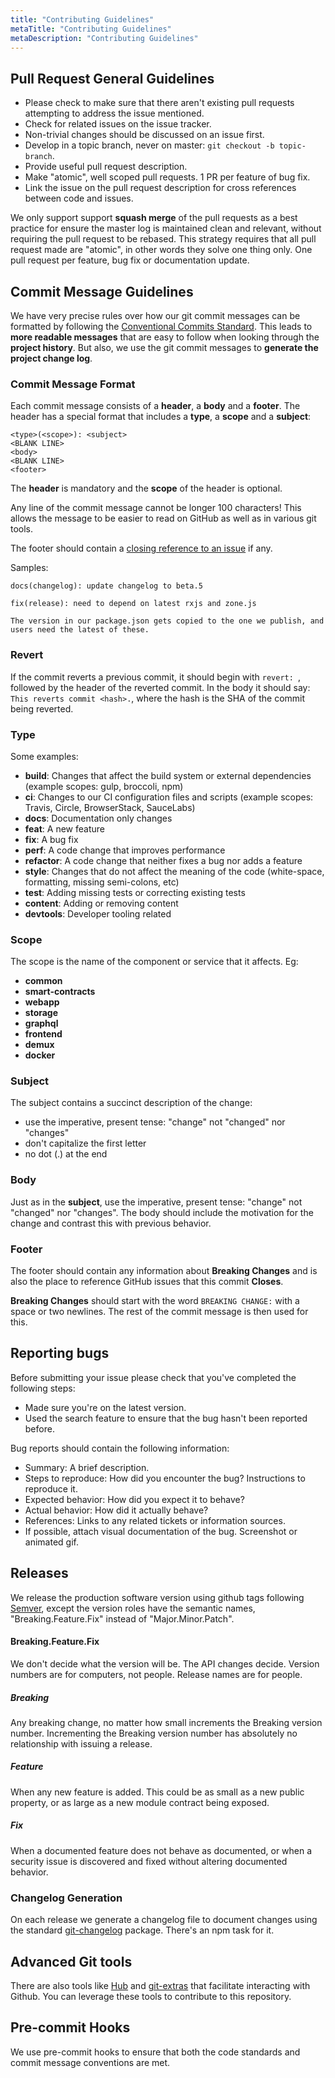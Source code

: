 ```yaml
---
title: "Contributing Guidelines"
metaTitle: "Contributing Guidelines"
metaDescription: "Contributing Guidelines"
---
```


## Pull Request General Guidelines

* Please check to make sure that there aren't existing pull requests attempting to address the issue mentioned.
* Check for related issues on the issue tracker.
* Non-trivial changes should be discussed on an issue first.
* Develop in a topic branch, never on master: `git checkout -b topic-branch`.
* Provide useful pull request description.
* Make "atomic", well scoped pull requests. 1 PR per feature of bug fix.
* Link the issue on the pull request description for cross references between code and issues.

We only support support **squash merge** of the pull requests as a best practice for ensure the master log is maintained clean and relevant, without requiring the pull request to be rebased. This strategy requires that all pull request made are "atomic", in other words they solve one thing only.  One pull request per feature, bug fix or documentation update.

## Commit Message Guidelines

We have very precise rules over how our git commit messages can be formatted by following the [Conventional Commits Standard](https://www.conventionalcommits.org/en/v1.0.0/). This leads to **more readable messages** that are easy to follow when looking through the **project history**.  But also, we use the git commit messages to **generate the project change log**.

### Commit Message Format

Each commit message consists of a **header**, a **body** and a **footer**.  The header has a special
format that includes a **type**, a **scope** and a **subject**:

```
<type>(<scope>): <subject>
<BLANK LINE>
<body>
<BLANK LINE>
<footer>
```

The **header** is mandatory and the **scope** of the header is optional.

Any line of the commit message cannot be longer 100 characters! This allows the message to be easier
to read on GitHub as well as in various git tools.

The footer should contain a [closing reference to an issue](https://help.github.com/articles/closing-issues-via-commit-messages/) if any.

Samples:

```
docs(changelog): update changelog to beta.5
```

```
fix(release): need to depend on latest rxjs and zone.js

The version in our package.json gets copied to the one we publish, and users need the latest of these.
```

### Revert
If the commit reverts a previous commit, it should begin with `revert: `, followed by the header of the reverted commit. In the body it should say: `This reverts commit <hash>.`, where the hash is the SHA of the commit being reverted.

### Type

Some examples:

* **build**: Changes that affect the build system or external dependencies (example scopes: gulp, broccoli, npm)
* **ci**: Changes to our CI configuration files and scripts (example scopes: Travis, Circle, BrowserStack, SauceLabs)
* **docs**: Documentation only changes
* **feat**: A new feature
* **fix**: A bug fix
* **perf**: A code change that improves performance
* **refactor**: A code change that neither fixes a bug nor adds a feature
* **style**: Changes that do not affect the meaning of the code (white-space, formatting, missing semi-colons, etc)
* **test**: Adding missing tests or correcting existing tests
* **content**: Adding or removing content
* **devtools**: Developer tooling related

### Scope

The scope is the name of the component or service that it affects. Eg:

* **common**
* **smart-contracts**
* **webapp**
* **storage**
* **graphql**
* **frontend**
* **demux**
* **docker**

### Subject
The subject contains a succinct description of the change:

* use the imperative, present tense: "change" not "changed" nor "changes"
* don't capitalize the first letter
* no dot (.) at the end

### Body

Just as in the **subject**, use the imperative, present tense: "change" not "changed" nor "changes".
The body should include the motivation for the change and contrast this with previous behavior.

### Footer

The footer should contain any information about **Breaking Changes** and is also the place to
reference GitHub issues that this commit **Closes**.

**Breaking Changes** should start with the word `BREAKING CHANGE:` with a space or two newlines. The rest of the commit message is then used for this.

## Reporting bugs

Before submitting your issue please check that you've completed the following steps:

* Made sure you're on the latest version.
* Used the search feature to ensure that the bug hasn't been reported before.

Bug reports should contain the following information:

* Summary: A brief description.
* Steps to reproduce: How did you encounter the bug? Instructions to reproduce it.
* Expected behavior: How did you expect it to behave?
* Actual behavior: How did it actually behave?
* References: Links to any related tickets or information sources.
* If possible, attach visual documentation of the bug. Screenshot or animated gif.

## Releases

We release the production software version using github tags following [Semver](http://semver.org), except the version roles have the semantic names, "Breaking.Feature.Fix" instead of "Major.Minor.Patch".

#### Breaking.Feature.Fix

We don't decide what the version will be. The API changes decide. Version numbers are for computers, not people. Release names are for people.

##### Breaking

Any breaking change, no matter how small increments the Breaking version number. Incrementing the Breaking version number has absolutely no relationship with issuing a release.

##### Feature

When any new feature is added. This could be as small as a new public property, or as large as a new module contract being exposed.

##### Fix

When a documented feature does not behave as documented, or when a security issue is discovered and fixed without altering documented behavior.

### Changelog Generation

On each release we generate a changelog file to document changes using the standard [git-changelog](https://github.com/rafinskipg/git-changelog) package. There's an npm task for it.

## Advanced Git tools

There are also tools like [Hub](https://hub.github.com/) and [git-extras](https://github.com/tj/git-extras) that facilitate interacting with Github. You can leverage these tools to contribute to this repository.

## Pre-commit Hooks

We use pre-commit hooks to ensure that both the code standards and commit message conventions are met.
